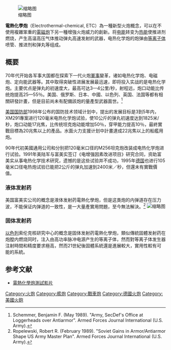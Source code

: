 [[File:60mmETC.PNG|缩略图]]

'''電熱化學炮'''（Electrothermal-chemical, ETC）為一種新型火炮概念，可以在不使用複雜笨重的[[電磁炮|電磁炮]]下另一種增強火炮威力的創新。将[[电能|电能]]转变为[[热能|热能]]使推进剂燃烧，产生高温高压气体推动弹丸高速发射的武器，电热化学炮的炮弹由[[等离子体|等离子体]]喷管、推进剂和弹丸等组成。

==概要==
70年代开始各军事大国都在探索下一代火炮[[軍事|軍事]]變革，诸如电热化学炮、电磁炮、定向能武器等。其中取得突破性进展发展最迅速，即将投入实战的是电热化学炮。主要优点是弹丸的初速度大，最高可达3—4公里/秒，射程远，炮口动能比传统炮提高25—55％。美国、俄罗斯、日本、中國、以色列、英国、法国等都有相關研發計畫，但是目前尚未有配備該炮的量產型武器面世。<ref>Schemmer, Benjamin F. (May 1989). "Army, SecDef's Office at Loggerheads over Antiarmor". Armed Forces Journal International (U.S. Army).</ref>

[[美国国防部|美国国防部]]1998年公布的国防技术领域计划中，提出的发展目标是3到5年内，XM291專案进行120毫米电热化学炮试验，使10公斤的弹丸初速度达到1825米/秒，炮口动能17兆焦，比传统坦克炮动能增加50％，穿甲能力提高10％，最終實戰目標為20兆焦以上的產品。水面火力支援计划中計畫達成22兆焦以上的船艦用炮。

90年代初美國通用公司和{{tsl|en|FMC Corporation|富美实}}分别把120毫米口径的M256坦克炮改装成电热化学炮进行试验。1991年美陆军与富美实签订《电增强因素改进项目》研究合同，资助富美实从事电热化学技术研究，遗憾的是这些试验并不成功，1995年[[德国|德国]]也进行105毫米口径电热炮试验已能把2公斤的弹丸加速到2400米／秒，但還未有實戰價值。

===液体发射药===
美国富美实公司的概念是液体发射药電熱化學炮，但是这类炮的内弹道存在压力波，不能保证内弹道的一致性，是一大量產實用問題，至今無法解決。<ref>Ropelewski, Robert R. (February 1989). "Soviet Gains in Armor/Antiarmor Shape US Army Master Plan". Armed Forces Journal International (U.S. Army).</ref>
[[File:ETC.png|缩略图]]
===固体发射药===
[[以色列|以色列]]索伦克核研究中心的概念是固体发射药電熱化學炮，類似傳統固體发射药在炮膛内燃烧同时，注入由高功率脉冲电源产生的等离子体，然而對等离子体发生器注射時間和精度要求極高，然而21世紀後固體系統還是進展較大，實用性較有可能的系統。

==参考文献==
{{reflist}}
*[http://www.liveleak.com/view?i=8aa_1335097758 電熱化學炮測試影片]
[[Category:火炮|Category:火炮]]
[[Category:艦炮|Category:艦炮]]
[[Category:戰車炮|Category:戰車炮]]
[[Category:德國火炮|Category:德國火炮]]
[[Category:美國火砲|Category:美國火砲]]